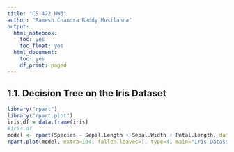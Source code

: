```yaml
---
title: "CS 422 HW3"
author: "Ramesh Chandra Reddy Musilanna"
output:
  html_notebook:
    toc: yes
    toc_float: yes
  html_document:
    toc: yes
    df_print: paged
---
```


## 1.1. Decision Tree on the Iris Dataset

```r
library("rpart")
library("rpart.plot")
iris.df = data.frame(iris)
#iris.df
model <- rpart(Species ~ Sepal.Length + Sepal.Width + Petal.Length, data = iris.df, method = "class")
rpart.plot(model, extra=104, fallen.leaves=T, type=4, main="Iris Dataset Decision Tree")
```
